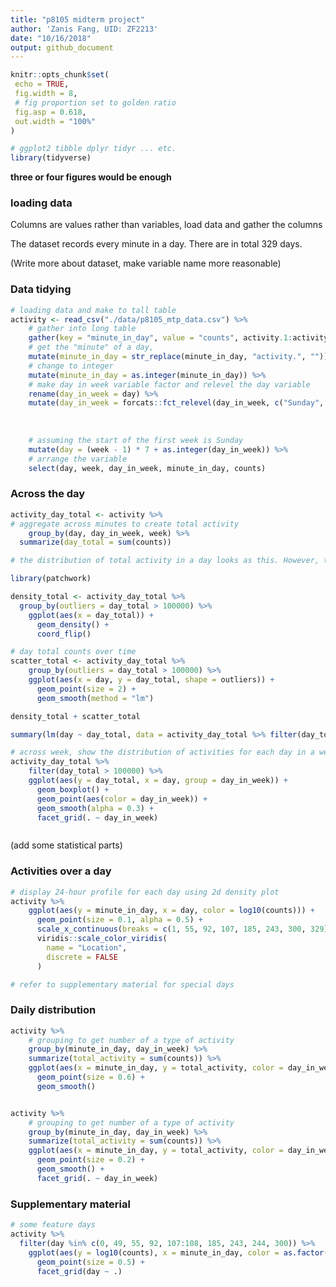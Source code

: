 ```yaml
---
title: "p8105 midterm project"
author: 'Zanis Fang, UID: ZF2213'
date: "10/16/2018"
output: github_document
---
```


```r
knitr::opts_chunk$set(
 echo = TRUE,
 fig.width = 8,
 # fig proportion set to golden ratio
 fig.asp = 0.618,
 out.width = "100%"
)

# ggplot2 tibble dplyr tidyr ... etc.
library(tidyverse)

```

**three or four figures would be enough**

### loading data

Columns are values rather than variables, load data and gather the columns



The dataset records every minute in a day. There are in total 329 days.

(Write more about dataset, make variable name more reasonable)

### Data tidying

```r
# loading data and make to tall table
activity <- read_csv("./data/p8105_mtp_data.csv") %>% 
	# gather into long table
	gather(key = "minute_in_day", value = "counts", activity.1:activity.1440) %>% 
	# get the "minute" of a day, 
	mutate(minute_in_day = str_replace(minute_in_day, "activity.", "")) %>% 
	# change to integer
	mutate(minute_in_day = as.integer(minute_in_day)) %>% 
	# make day in week variable factor and relevel the day variable
	rename(day_in_week = day) %>%
	mutate(day_in_week = forcats::fct_relevel(day_in_week, c("Sunday", "Monday",
																													 "Tuesday", "Wednesday",
																													 "Thursday", "Friday",
																													 "Saturday"))) %>% 
	# assuming the start of the first week is Sunday
	mutate(day = (week - 1) * 7 + as.integer(day_in_week)) %>% 
	# arrange the variable
	select(day, week, day_in_week, minute_in_day, counts)

```

### Across the day

```r
activity_day_total <- activity %>% 
# aggregate across minutes to create total activity
	group_by(day, day_in_week, week) %>% 
  summarize(day_total = sum(counts))

# the distribution of total activity in a day looks as this. However, there are some outliers that should not include in 

library(patchwork)

density_total <- activity_day_total %>% 
  group_by(outliers = day_total > 100000) %>%
	ggplot(aes(x = day_total)) +
	  geom_density() +
	  coord_flip()

# day total counts over time
scatter_total <- activity_day_total %>%
	group_by(outliers = day_total > 100000) %>%
	ggplot(aes(x = day, y = day_total, shape = outliers)) +
	  geom_point(size = 2) +
	  geom_smooth(method = "lm")

density_total + scatter_total

summary(lm(day ~ day_total, data = activity_day_total %>% filter(day_total > 100000)))

# across week, show the distribution of activities for each day in a week
activity_day_total %>%
	filter(day_total > 100000) %>% 
	ggplot(aes(y = day_total, x = day, group = day_in_week)) +
	  geom_boxplot() +
	  geom_point(aes(color = day_in_week)) +
	  geom_smooth(alpha = 0.3) +
	  facet_grid(. ~ day_in_week)



```
(add some statistical parts)


### Activities over a day

```r
# display 24-hour profile for each day using 2d density plot
activity %>%
	ggplot(aes(y = minute_in_day, x = day, color = log10(counts))) +
	  geom_point(size = 0.1, alpha = 0.5) +
	  scale_x_continuous(breaks = c(1, 55, 92, 107, 185, 243, 300, 329)) +
	  viridis::scale_color_viridis(
	  	name = "Location",
	  	discrete = FALSE
	  )

# refer to supplementary material for special days
```



### Daily distribution

```r
activity %>%
	# grouping to get number of a type of activity
	group_by(minute_in_day, day_in_week) %>%
	summarize(total_activity = sum(counts)) %>%
	ggplot(aes(x = minute_in_day, y = total_activity, color = day_in_week)) +
	  geom_point(size = 0.6) +
	  geom_smooth()


activity %>%
	# grouping to get number of a type of activity
	group_by(minute_in_day, day_in_week) %>%
	summarize(total_activity = sum(counts)) %>%
	ggplot(aes(x = minute_in_day, y = total_activity, color = day_in_week)) +
	  geom_point(size = 0.2) +
	  geom_smooth() +
	  facet_grid(. ~ day_in_week) 
```

### Supplementary material

```r
# some feature days
activity %>% 
  filter(day %in% c(0, 49, 55, 92, 107:108, 185, 243, 244, 300)) %>%
	ggplot(aes(y = log10(counts), x = minute_in_day, color = as.factor(day))) +
	  geom_point(size = 0.5) +
	  facet_grid(day ~ .)



```


